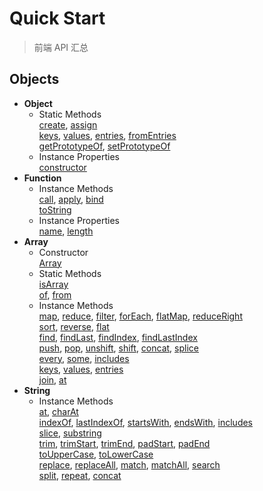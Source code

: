 # Quick Start
> 前端 API 汇总
## Objects
- **Object**
    - Static Methods\
    [create](/objects/object#create),
    [assign](/objects/object#assign)\
    [keys](/objects/object#keys),
    [values](/objects/object#values),
    [entries](/objects/object#entries),
    [fromEntries](/objects/object#fromEntries)\
    [getPrototypeOf](/objects/object#getPrototypeOf),
    [setPrototypeOf](/objects/object#setPrototypeOf)
    - Instance Properties\
    [constructor](/objects/object#constructor)
- **Function**
    - Instance Methods\
    [call](/objects/function#call),
    [apply](/objects/function#apply),
    [bind](/objects/function#bind)\
    [toString](/objects/function#toString)
    - Instance Properties\
    [name](/objects/function#name),
    [length](/objects/function#length)
- **Array**
    - Constructor\
    [Array](/objects/array#array)
    - Static Methods\
    [isArray](/objects/array#isarray)\
    [of](/objects/array#of),
    [from](/objects/array#from)
    - Instance Methods\
    [map](/objects/array#map),
    [reduce](/objects/array#reduce),
    [filter](/objects/array#filter),
    [forEach](/objects/array#foreach),
    [flatMap](/objects/array#flatmap),
    [reduceRight](/objects/array#reduceright)\
    [sort](/objects/array#sort),
    [reverse](/objects/array#reverse),
    [flat](/objects/array#flat)\
    [find](/objects/array#find),
    [findLast](/objects/array#findlast),
    [findIndex](/objects/array#findindex),
    [findLastIndex](/objects/array#findlastindex)\
    [push](/objects/array#push),
    [pop](/objects/array#pop),
    [unshift](/objects/array#unshift),
    [shift](/objects/array#shift),
    [concat](/objects/array#concat),
    [splice](/objects/array#splice)\
    [every](/objects/array#every),
    [some](/objects/array#some),
    [includes](/objects/array#includes)\
    [keys](/objects/array#keys),
    [values](/objects/array#values),
    [entries](/objects/array#entries)\
    [join](/objects/array#join),
    [at](/objects/array#at)
- **String**
    - Instance Methods\
    [at](/objects/string#at),
    [charAt](/objects/string#charat)\
    [indexOf](/objects/string#indexof),
    [lastIndexOf](/objects/string#lastindexof),
    [startsWith](/objects/string#startswith),
    [endsWith](/objects/string#endswith),
    [includes](/objects/string#includes)\
    [slice](/objects/string#slice),
    [substring](/objects/string#substring)\
    [trim](/objects/string#trim),
    [trimStart](/objects/string#trimstart),
    [trimEnd](/objects/string#trimend),
    [padStart](/objects/string#padstart),
    [padEnd](/objects/string#padend)\
    [toUpperCase](/objects/string#touppercase),
    [toLowerCase](/objects/string#tolowercase)\
    [replace](/objects/string#replace),
    [replaceAll](/objects/string#replaceall),
    [match](/objects/string#match),
    [matchAll](/objects/string#matchall),
    [search](/objects/string#search)\
    [split](/objects/string#split),
    [repeat](/objects/string#repeat),
    [concat](/objects/string#concat)
